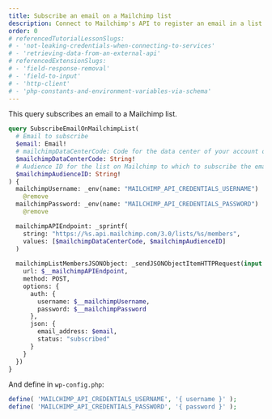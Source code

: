 ```yaml
---
title: Subscribe an email on a Mailchimp list
description: Connect to Mailchimp's API to register an email in a list
order: 0
# referencedTutorialLessonSlugs:
# - 'not-leaking-credentials-when-connecting-to-services'
# - 'retrieving-data-from-an-external-api'
# referencedExtensionSlugs:
# - 'field-response-removal'
# - 'field-to-input'
# - 'http-client'
# - 'php-constants-and-environment-variables-via-schema'
---
```


This query subscribes an email to a Mailchimp list.

```graphql
query SubscribeEmailOnMailchimpList(
  # Email to subscribe
  $email: Email!
  # mailchimpDataCenterCode: Code for the data center of your account on Mailchimp (See: https://mailchimp.com/developer/marketing/docs/fundamentals/#api-structure)
  $mailchimpDataCenterCode: String!
  # Audience ID for the list on Mailchimp to which to subscribe the email
  $mailchimpAudienceID: String!
) {
  mailchimpUsername: _env(name: "MAILCHIMP_API_CREDENTIALS_USERNAME")
    @remove
  mailchimpPassword: _env(name: "MAILCHIMP_API_CREDENTIALS_PASSWORD")
    @remove

  mailchimpAPIEndpoint: _sprintf(
    string: "https://%s.api.mailchimp.com/3.0/lists/%s/members",
    values: [$mailchimpDataCenterCode, $mailchimpAudienceID]
  )
  
  mailchimpListMembersJSONObject: _sendJSONObjectItemHTTPRequest(input: {
    url: $__mailchimpAPIEndpoint,
    method: POST,
    options: {
      auth: {
        username: $__mailchimpUsername,
        password: $__mailchimpPassword
      },
      json: {
        email_address: $email,
        status: "subscribed"
      }
    }
  })
}
```

And define in `wp-config.php`:

```php
define( 'MAILCHIMP_API_CREDENTIALS_USERNAME', '{ username }' );
define( 'MAILCHIMP_API_CREDENTIALS_PASSWORD', '{ password }' );
```
